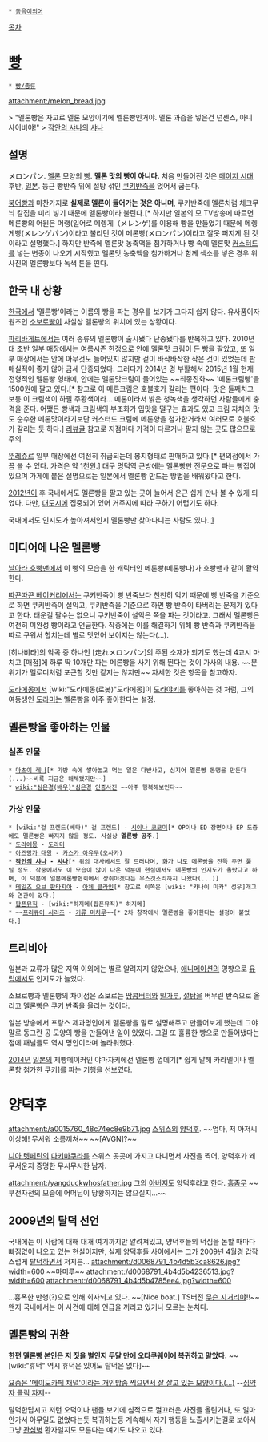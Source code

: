  * [[동음이의어]]

[[목차]]
= [[빵]] =
 * [[빵/종류]]

attachment:/melon_bread.jpg

> "멜론빵은 자고로 멜론 모양이기에 멜론빵인거야. 멜론 과즙을 넣은건 넌센스, 아니 사이비야!"
> [[작안의 샤나]]의 [[샤나]]

== 설명 ==
メロンパン. [[멜론]] 모양의 [[빵]]. '''멜론 맛의 빵이 아니다.''' 처음 만들어진 것은 [[메이지 시대]] 후반, [[일본]]. 둥근 빵반죽 위에 설탕 섞인 [[쿠키]]반죽을 얹어서 굽는다.

[[붕어빵]]과 마찬가지로 '''실제로 멜론이 들어가는 것은 아니며''', 쿠키반죽에 멜론처럼 체크무늬 칼집을 미리 넣기 때문에 멜론빵이라 불린다.[* 하지만 일본의 모 TV방송에 따르면 메론빵의 어원은 머랭(일어로 메렝게（メレンゲ)를 이용해 빵을 만들었기 때문에 메렝게빵(メレンゲパン)이라고 불리던 것이 메론빵(メロンパン)이라고 잘못 퍼지게 된 것이라고 설명했다.] 하지만 반죽에 멜론맛 농축액을 첨가하거나 빵 속에 멜론맛 [[커스터드]]를 넣는 변종이 나오기 시작했고 멜론맛 농축액을 첨가하거나 함께 색소를 넣은 경우 위 사진의 멜론빵보다 녹색 톤을 띤다.

== 한국 내 상황 ==
[[한국]]에서 '멜론빵'이라는 이름의 빵을 파는 경우를 보기가 그다지 쉽지 않다. 유사품이자 원조인 [[소보로빵]]이 사실상 멜론빵의 위치에 있는 상황이다.

[[파리바게트]]에서는 여러 종류의 멜론빵이 출시됐다 단종됐다를 반복하고 있다. 2010년대 초반 일부 매장에서는 여름시즌 한정으로 안에 멜론맛 크림이 든 빵을 팔았고, 또 일부 매장에서는 안에 아무것도 들어있지 않지만 겉이 바삭바삭한 작은 것이 있었는데 판매실적이 좋지 않아 금세 단종되었다. 그러다가 2014년 경 부활해서 2015년 1월 현재 전형적인 멜론빵 형태에, 안에는 멜론맛크림이 들어있는 ~~최종진화~~ '메론크림빵'을 1500원에 팔고 있다.[* 참고로 이 메론크림은 호불호가 갈리는 편이다. 맛은 둘째치고 보통 이 크림색이 하필 주황색이라... 메론이라서 밝은 청녹색을 생각하던 사람들에게 충격을 준다. 어쨌든 빵색과 크림색의 부조화가 입맛을 떨구는 효과도 있고 크림 자체의 맛도 순수한 메론맛이라기보단 커스터드 크림에 메론향을 첨가한거라서 여러모로 호불호가 갈리는 듯 하다.] [http://camelion.tistory.com/1507 리뷰글] 참고로 지점마다 가격이 다르거나 팔지 않는 곳도 많으므로 주의.

[[뚜레쥬르]] 일부 매장에선 여전히 취급되는데 봉지형태로 판매하고 있다.[* 편의점에서 가끔 볼 수 있다. 가격은 약 1천원.] 대구 명덕역 근방에는 멜론빵만 전문으로 파는 빵집이 있으며 가게에 붙은 설명으로는 일본에서 멜론빵 만드는 방법을 배워왔다고 한다.

[[2012년]]이 후 국내에서도 멜론빵을 팔고 있는 곳이 늘어서 은근 쉽게 만나 볼 수 있게 되었다. 다만, [[대도시]]에 집중되어 있어 거주지에 따라 구하기 어렵기도 하다.

국내에서도 인지도가 높아져서인지 멜론빵만 찾아다니는 사람도 있다. [http://camelion.tistory.com|카멜리온]

== 미디어에 나온 멜론빵 ==
[[날아라 호빵맨]]에서 이 빵의 모습을 한 캐릭터인 메론빵(메론빵나)가 호빵맨과 같이 활약한다. 

[[따끈따끈 베이커리]]에서는 쿠키반죽이 빵 반죽보다 천천히 익기 때문에 빵 반죽을 기준으로 하면 쿠키반죽이 설익고, 쿠키반죽을 기준으로 하면 빵 반죽이 타버리는 문제가 있다고 한다. 태운걸 팔수는 없으니 쿠키반죽이 설익은 쪽을 파는 것이라고. 그래서 멜론빵은 여전히 미완성 빵이라고 언급한다. 작중에는 이를 해결하기 위해 빵 반죽과 쿠키반죽을 따로 구워서 합치는데 별로 맛있어 보이지는 않는다(…). 

[히나비타]의 악곡 중 하나인 [走れメロンパン]의 주된 소재가 되기도 했는데 4교시 마치고 [매점]에 하루 딱 10개만 파는 메론빵을 사기 위해 뛴다는 것이 가사의 내용. ~~분위기가 멜로디처럼 포근할 것만 같지는 않지만~~ 자세한 것은 항목을 참고하자.

[[도라에몽]]에서 [wiki:"도라에몽(로봇)"도라에몽]이 [[도라야키]]를 좋아하는 것 처럼, 그의 여동생인 [[도라미]]는 멜론빵을 아주 좋아한다는 설정.

== 멜론빵을 좋아하는 인물 ==
=== 실존 인물 ===
 * [[마츠이 레나]][* 가방 속에 쌓아놓고 먹는 일은 다반사고, 심지어 멜론빵 동맹을 만든다(...)~~비록 지금은 해체됐지만~~]
 * [[wiki:"심은경(배우)"심은경]] [http://www.ilbe.com/files/attach/new/20140420/4255758/386539930/3371513680/3db9a5dcc0e481c9068147466b74d5ba.jpg 인증사진] ~~아주 행복해보인다~~

=== 가상 인물 ===
 * [wiki:"걸 프렌드(베타)" 걸 프렌드] - [[시이나 코코미]][* OP이나 ED 장면이나 EP 도중에도 멜론빵은 빠지지 않을 정도. 사실상 '''멜론빵 공주'''.]
 * [[도라에몽]] - [[도라미]]
 * [[아즈망가 대왕]] - [[카스가 아유무]](오사카)
 * '''[[작안의 샤나]] - [[샤나]]'''[* 위의 대사에서도 잘 드러나며, 화가 나도 메론빵을 잔뜩 주면 풀릴 정도. 작중에서도 이 모습이 많이 나온 덕분에 현실에서도 메론빵의 인지도가 올랐다고 하며, 이 덕분에 일본메론빵협회에서 상줘야겠다는 우스갯소리까지 나왔다(...)]
 * [[테일즈 오브 판타지아]] - [[아체 클라인]][* 참고로 이쪽은 [wiki: "카나이 미카" 성우]개그와 연관이 있다.]
 * [[팝픈뮤직]] - [wiki:"하지메(팝픈뮤직)" 하지메]
 * ~~[[프리큐어 시리즈]] - [[키류 미치루]]~~[* 2차 창작에서 멜론빵을 좋아한다는 설정이 붙었다.]

== 트리비아 ==
일본과 교류가 많은 지역 이외에는 별로 알려지지 않았으나, [[애니메이션]]의 영향으로 [[유럽]]에서도 인지도가 늘었다.

소보로빵과 멜론빵의 차이점은 소보로는 [[땅콩버터]]와 [[밀가루]], [[설탕]]을 버무린 반죽으로 올리고 멜론빵은 쿠키 반죽을 올리는 것이다.

일본 방송에서 프랑스 제과명인에게 멜론빵을 말로 설명해주고 만들어보게 했는데 그야말로 동그란 공 모양의 빵을 만들어낸 일이 있었다. 그걸 또 훌륭한 빵으로 만들어냈다는 점에 패널들도 역시 명인이라며 놀라워했다.

[[2014년]] [[일본]]의 제빵메이커인 야마자키에선 멜론빵 껍데기[* 쉽게 말해 카라멜이나 멜론향 첨가한 쿠키]를 파는 기행을 선보였다.

= 양덕후 =
attachment:/a0015760_48c74ec8e9b71.jpg
[[스위스]]의 [[양덕후]]. ~~엄마, 저 아저씨 이상해! 무서워 소름끼쳐~~
~~[AVGN]?~~

[[니아 텟페린]]의 [[다키마쿠라]]를 스위스 곳곳에 가지고 다니면서 사진을 찍어, 양덕후가 왜 무서운지 증명한 무시무시한 남자.

attachment:/yangduckwhosfather.jpg
그의 [[아버지]]도 양덕후라고 한다. [[흠좀무]] ~~부전자전의 모습에 어머님이 당황하지는 않으실지...~~

== 2009년의 탈덕 선언 ==
국내에는 이 사람에 대해 대개 여기까지만 알려져있고, 양덕후들의 덕심을 논할 때마다 빠짐없이 나오고 있는 현실이지만, 실제 양덕후들 사이에서는 그가 2009년 4월경 갑작스럽게 [[탈덕]]하면서 저지른...
attachment:/d0068791_4b4d5b3ca8626.jpg?width=600
~~[[마미루]]~~
attachment:/d0068791_4b4d5b4236513.jpg?width=600
attachment:/d0068791_4b4d5b4785ee4.jpg?width=600

...흉폭한 만행(?)으로 인해 회자되고 있다. ~~[Nice boat.] TS버전 [[무슨 지거리야]]!!~~ 왠지 국내에서는 이 사건에 대해 언급을 꺼리고 있거나 모르는 눈치다.

== 멜론빵의 귀환 ==
'''한편 멜론빵 본인은 저 짓을 벌인지 두달 만에 [[오타쿠웨이]]에 복귀하고 말았다.''' ~~[wiki:"휴덕" 역시 휴덕은 있어도 탈덕은 없다]~~

[http://www.youtube.com/user/Nervli?feature=watch 요즘은 '메이도카페 채널'이라는 개인방송 찍으면서 잘 살고 있는 모양이다.(...)] --[http://youtu.be/7nZwQyK8E_c 심약자 클릭 자제]--

탈덕한답시고 저런 오덕이나 팬들 보기에 심적으로 껄끄러운 사진들 올린거나, 또 얼마 안가서 아무일도 없었다는듯 복귀하는등 계속해서 자기 행동을 노출시키는걸로 보아서 그냥 [[관심병]] 환자일지도 모른다는 얘기도 나오고 있다. 
